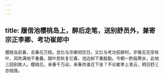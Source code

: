 ```yaml
---
---
---
```

title: 履信池樱桃岛上，醉后走笔，送别舒员外，兼寄宗正李卿、考功崔郎中
---



樱桃岛前春，去春花万枝。忽忆与宗卿闲饮日，又忆与考功狂醉时。岁晚无花空有叶，风吹满地干重叠。踏叶悲秋复忆春，池边树下重殷勤。今朝一酌临寒水，此地三回别故人。樱桃花，来春千万朵，来春共谁花下坐？不论崔李上青云，明日舒三亦抛我。
